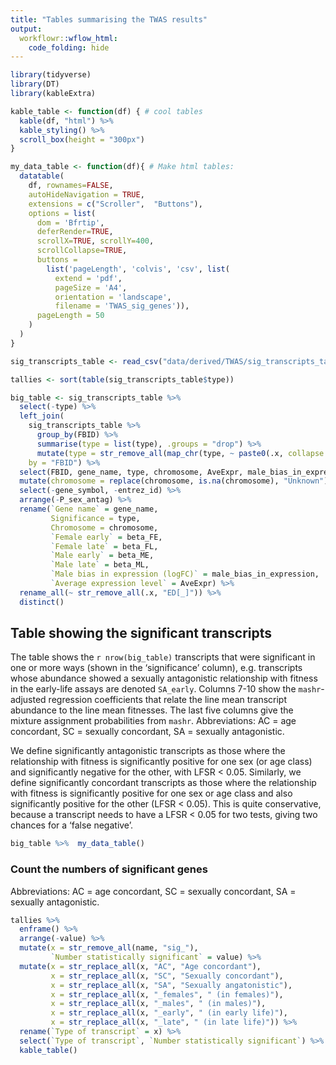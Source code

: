 ```yaml
---
title: "Tables summarising the TWAS results"
output: 
  workflowr::wflow_html:
    code_folding: hide 
---
```


```r
library(tidyverse)
library(DT)
library(kableExtra)

kable_table <- function(df) { # cool tables
  kable(df, "html") %>%
  kable_styling() %>%
  scroll_box(height = "300px")
}

my_data_table <- function(df){ # Make html tables:
  datatable(
    df, rownames=FALSE,
    autoHideNavigation = TRUE,
    extensions = c("Scroller",  "Buttons"),
    options = list(
      dom = 'Bfrtip',
      deferRender=TRUE,
      scrollX=TRUE, scrollY=400,
      scrollCollapse=TRUE,
      buttons = 
        list('pageLength', 'colvis', 'csv', list(
          extend = 'pdf',
          pageSize = 'A4',
          orientation = 'landscape',
          filename = 'TWAS_sig_genes')),
      pageLength = 50
    )
  )
}

sig_transcripts_table <- read_csv("data/derived/TWAS/sig_transcripts_table.csv")

tallies <- sort(table(sig_transcripts_table$type))

big_table <- sig_transcripts_table %>%
  select(-type) %>%
  left_join(
    sig_transcripts_table %>%
      group_by(FBID) %>%
      summarise(type = list(type), .groups = "drop") %>%
      mutate(type = str_remove_all(map_chr(type, ~ paste0(.x, collapse = "; ")), "sig_")),
    by = "FBID") %>%
  select(FBID, gene_name, type, chromosome, AveExpr, male_bias_in_expression, everything()) %>%
  mutate(chromosome = replace(chromosome, is.na(chromosome), "Unknown")) %>%
  select(-gene_symbol, -entrez_id) %>%
  arrange(-P_sex_antag) %>%
  rename(`Gene name` = gene_name,
         Significance = type,
         Chromosome = chromosome,
         `Female early` = beta_FE,
         `Female late` = beta_FL,
         `Male early` = beta_ME,
         `Male late` = beta_ML,
         `Male bias in expression (logFC)` = male_bias_in_expression,
         `Average expression level` = AveExpr) %>%
  rename_all(~ str_remove_all(.x, "ED[_]")) %>%
  distinct() 
```



## Table showing the significant transcripts

The table shows the `r nrow(big_table)` transcripts that were significant in one or more ways (shown in the 'significance' column), e.g. transcripts whose abundance showed a sexually antagonistic relationship with fitness in the early-life assays are denoted `SA_early`. Columns 7-10 show the `mashr`-adjusted regression coefficients that relate the line mean transcript abundance to the line mean fitnesses. The last five columns give the mixture assignment probabilities from `mashr`. Abbreviations: AC = age concordant, SC = sexually concordant, SA = sexually antagonistic. 

We define significantly antagonistic transcripts as those where the relationship with fitness is significantly positive for one sex (or age class) and significantly negative for the other, with LFSR < 0.05. Similarly, we define significantly concordant transcripts as those where the relationship with fitness is significantly positive for one sex or age class and also significantly positive for the other (LFSR < 0.05). This is quite conservative, because a transcript needs to have a LFSR < 0.05 for two tests, giving two chances for a 'false negative'.

```r
big_table %>%  my_data_table()
```


### Count the numbers of significant genes
Abbreviations: AC = age concordant, SC = sexually concordant, SA = sexually antagonistic. 
```r
tallies %>%
  enframe() %>%
  arrange(-value) %>%
  mutate(x = str_remove_all(name, "sig_"),
         `Number statistically significant` = value) %>%
  mutate(x = str_replace_all(x, "AC", "Age concordant"),
         x = str_replace_all(x, "SC", "Sexually concordant"),
         x = str_replace_all(x, "SA", "Sexually angatonistic"),
         x = str_replace_all(x, "_females", " (in females)"),
         x = str_replace_all(x, "_males", " (in males)"),
         x = str_replace_all(x, "_early", " (in early life)"),
         x = str_replace_all(x, "_late", " (in late life)")) %>%
  rename(`Type of transcript` = x) %>%
  select(`Type of transcript`, `Number statistically significant`) %>%
  kable_table()
```
